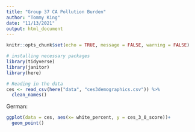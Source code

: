 ```yaml
---
title: "Group 37 CA Pollution Burden"
author: "Tommy King"
date: "11/13/2021"
output: html_document
---
```


```r
knitr::opts_chunk$set(echo = TRUE, message = FALSE, warning = FALSE)

# installing necessary packages
library(tidyverse)
library(janitor)
library(here)
```

```r
# Reading in the data 
ces <- read_csv(here("data", "ces3demographics.csv")) %>% 
  clean_names()
```

German:
```r
ggplot(data = ces, aes(x= white_percent, y = ces_3_0_score))+
  geom_point()
```

